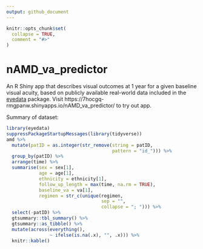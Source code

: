 ```yaml
---
output: github_document
---
```


<!-- README.md is generated from README.Rmd. Please edit that file -->

```r
knitr::opts_chunk$set(
  collapse = TRUE,
  comment = "#>"
)
```

# nAMD_va_predictor

<!-- badges: start -->
<!-- badges: end -->

An R Shiny app that describes visual outcomes at 1 year for a given baseline visual acuity, based on publicly available real-world data included in the [eyedata](https://github.com/tjebo/eyedata) package. Visit https://7hocgq-rmgpanw.shinyapps.io/nAMD_va_predictor/ to try out app.

Summary of dataset:

```r
library(eyedata)
suppressPackageStartupMessages(library(tidyverse))
amd %>% 
  mutate(patID = as.integer(str_remove(string = patID,
                                       pattern = "id_"))) %>% 
  group_by(patID) %>% 
  arrange(time) %>% 
  summarise(sex = sex[1],
            age = age[1],
            ethnicity = ethnicity[1],
            follow_up_length = max(time, na.rm = TRUE),
            baseline_va = va[1],
            regimen = str_c(unique(regimen, 
                                   sep = "", 
                                   collapse = "; "))) %>% 
  select(-patID) %>% 
  gtsummary::tbl_summary() %>% 
  gtsummary::as_tibble() %>% 
  mutate(across(everything(),
                ~ ifelse(is.na(.x), "", .x))) %>% 
  knitr::kable()
```

